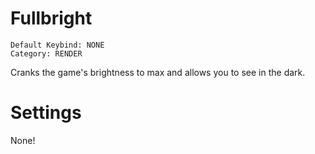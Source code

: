 # Fullbright

```
Default Keybind: NONE
Category: RENDER
```

Cranks the game's brightness to max and allows you to see in the dark.

# Settings
None!